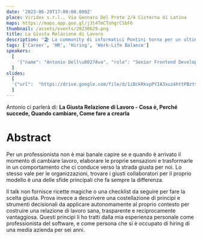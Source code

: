 ```yaml
---
date: '2023-06-29T17:00:00.000Z'
place: Viridex s.r.l., Via Gennaro Del Prete 2/4 Cisterna di Latina
maps: https://maps.app.goo.gl/j3t4TmCTohgrCSbF6
thumbnail: /assets/events/20230629.png
title: La Giusta Relazione di Lavoro
description: "🏖️ La community di informatici Pontini torna per un ultimo evento prima dell'estate, questa volta con un ospite d'onore!<br />🚄 Direttamente da Treviso, avremo l'opportunità di ascoltare **[Antonio Dell'Ava](https://www.linkedin.com/in/antoniodellava/)**, Senior Frontend Dev in eDreams ODIGEO!"
tags: ['Career', 'HR', 'Hiring', 'Work-Life Balance']
speakers: 
  [
    '{"name": "Antonio Dell\u0027Ava", "role": "Senior Frontend Developer", "company": "eDreams ODIGEO", "thumbnail": "/assets/speakers/dellava.jpeg", "linkedinUrl": "https://www.linkedin.com/in/antoniodellava/"}'
  ]
slides: 
  [
  '{"url":  "https://drive.google.com/file/d/1iBckRkvpPYIA3xuz4httPBztt8mME_9G/view?usp=drive_link", "speakerName": "Antonio Dell\u0027Ava", "title": "La Giusta Relazione di Lavoro"}'
  ]
---
```


Antonio ci parlerà di: **La Giusta Relazione di Lavoro - Cosa è, Perché succede, Quando cambiare, Come fare a crearla**


<h1>Abstract</h1>
Per un professionista non è mai banale capire se e quando è arrivato il momento di cambiare lavoro, elaborare le proprie sensazioni e trasformarle in un comportamento che ci conduce verso la strada giusta per noi. Lo stesso vale per le organizzazioni, trovare i giusti collaboratori per il proprio modello è una delle sfide principali che fa sempre la differenza.

<br />

Il talk non fornisce ricette magiche o una checklist da seguire per fare la scelta giusta. Prova invece a descrivere una costellazione di principi e strumenti decisionali da applicare autonomamente al proprio contesto per costruire una relazione di lavoro sana, trasparente e reciprocamente vantaggiosa.
Questi principi li ho tratti dalla mia esperienza personale come professionista del software, e come persona che si è occupato di hiring di una media azienda per sei anni.